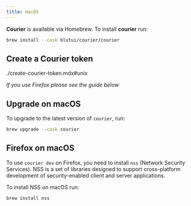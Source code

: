 ```yaml
---
title: macOS
---
```


**Courier** is available via Homebrew. To install **courier** run:

```bash
brew install --cask blutui/courier/courier
```

## Create a Courier token

<include>./create-courier-token.mdx#unix</include>

*If you use Firefox please see the guide below*

## Upgrade on macOS

To upgrade to the latest version of `courier`, run:

```bash
brew upgrade --cask courier
```

## Firefox on macOS

To use `courier dev` on Firefox, you need to install `nss` (Network Security Services). NSS is a set of libraries designed to support cross-platform development of security-enabled client and server applications.

To install NSS on macOS run:

```bash
brew install nss
```
